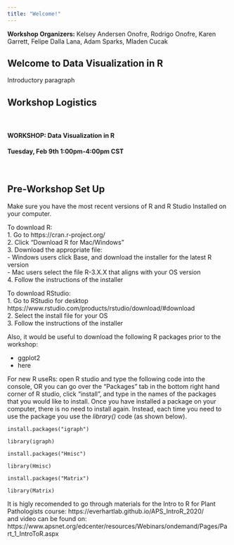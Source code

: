 ```yaml
---
title: "Welcome!"
---
```

**Workshop Organizers:** Kelsey Andersen Onofre, Rodrigo Onofre, Karen Garrett, Felipe Dalla Lana, Adam Sparks, Mladen Cucak


## Welcome to Data Visualization in R


Introductory paragraph

## Workshop Logistics   
\  

#### WORKSHOP: Data Visualization in R
#### Tuesday, Feb 9th 1:00pm-4:00pm  CST

\  

## Pre-Workshop Set Up

Make sure you have the most recent versions of R and R Studio Installed on your computer.  

To download R:  
1. Go to https://cran.r-project.org/  
2. Click "Download R for Mac/Windows"  
3. Download the appropriate file:  
   - Windows users click Base, and download the installer for the latest R version  
   - Mac users select the file R-3.X.X that aligns with your OS version  
4. Follow the instructions of the installer   

To download RStudio:  
1. Go to RStudio for desktop https://www.rstudio.com/products/rstudio/download/#download  
2. Select the install file for your OS  
3. Follow the instructions of the installer  

Also, it would be useful to download the following R packages prior to the workshop:  

*	ggplot2
*	here


For new R useRs: open R studio and type the following code into the console, OR you can go over the "Packages" tab in the bottom right hand corner of R studio, click "install", and type in the names of the packages that you would like to install. Once you have installed a package on your computer, there is no need to install again. Instead, each time you need to use the package you use the *library()* code (as shown below). 
```
install.packages("igraph")

library(igraph) 

install.packages("Hmisc")

library(Hmisc) 

install.packages("Matrix")

library(Matrix)  
```
It is higly recomended to go through materials for the Intro to R for Plant Pathologists course:
https://everhartlab.github.io/APS_IntroR_2020/  
and video can be found on: 
https://www.apsnet.org/edcenter/resources/Webinars/ondemand/Pages/Part_1_IntroToR.aspx 